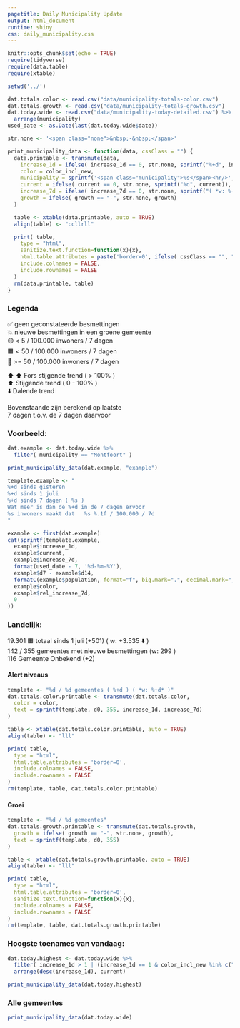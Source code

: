 ```yaml
---
pagetitle: Daily Municipality Update
output: html_document
runtime: shiny
css: daily_municipality.css
---
```


```r
knitr::opts_chunk$set(echo = TRUE)
require(tidyverse)
require(data.table)
require(xtable)

setwd('../')

dat.totals.color <- read.csv("data/municipality-totals-color.csv")
dat.totals.growth <- read.csv("data/municipality-totals-growth.csv")
dat.today.wide <- read.csv("data/municipality-today-detailed.csv") %>%
  arrange(municipality)
used_date <- as.Date(last(dat.today.wide$date))

str.none <- '<span class="none">&nbsp;-&nbsp;</span>'

print_municipality_data <- function(data, cssClass = "") {
  data.printable <- transmute(data,
    increase_1d = ifelse( increase_1d == 0, str.none, sprintf("%+d", increase_1d)),
    color = color_incl_new,
    municipality = sprintf('<span class="municipality">%s</span><hr/>', municipality),
    current = ifelse( current == 0, str.none, sprintf("%d", current)),
    increase_7d = ifelse( increase_7d == 0, str.none, sprintf("( *w: %+d * )", increase_7d)),
    growth = ifelse( growth == "-", str.none, growth)
  )

  table <- xtable(data.printable, auto = TRUE)
  align(table) <- "ccllrll"

  print( table, 
    type = "html", 
    sanitize.text.function=function(x){x},
    html.table.attributes = paste('border=0', ifelse( cssClass == "", "", paste( 'class="',  cssClass, '"', sep =  "")), sep = " "), 
    include.colnames = FALSE, 
    include.rownames = FALSE
  )
  rm(data.printable, table)
}

```

### Legenda
✅ geen geconstateerde besmettingen  
💥 nieuwe besmettingen in een groene gemeente  
🟡  < 5 / 100.000 inwoners / 7 dagen  
🟧  < 50 / 100.000 inwoners / 7 dagen  
🛑  >= 50 / 100.000 inwoners / 7 dagen  

⬆️ ⬆️ Fors stijgende trend ( > 100% )  
⬆️ Stijgende trend ( 0 - 100% )  
⬇️ Dalende trend   

Bovenstaande zijn berekend op laatste  
7 dagen t.o.v. de 7 dagen daarvoor  

### Voorbeeld:
```r
dat.example <- dat.today.wide %>%
  filter( municipality == "Montfoort" )

print_municipality_data(dat.example, "example")

template.example <- "
%+d sinds gisteren   
%+d sinds 1 juli   
%+d sinds 7 dagen ( %s )   
Wat meer is dan de %+d in de 7 dagen ervoor   
%s inwoners maakt dat	%s %.1f / 100.000 / 7d
"

example <- first(dat.example)
cat(sprintf(template.example, 
  example$increase_1d, 
  example$current, 
  example$increase_7d, 
  format(used_date - 7, '%d-%m-%Y'), 
  example$d7 - example$d14, 
  formatC(example$population, format="f", big.mark=".", decimal.mark=",", digits=0),
  example$color, 
  example$rel_increase_7d, 
  0
))
```

### Landelijk:
19.301 🟧 totaal sinds 1 juli (+501) ( w: +3.535 ⬇️ )   
142 / 355 gemeentes met nieuwe besmettingen (w: 299 )   
116 	Gemeente Onbekend (+2)   

#### Alert niveaus
```r

template <- "%d / %d gemeentes ( %+d ) ( *w: %+d* )"
dat.totals.color.printable <- transmute(dat.totals.color,
  color = color,
  text = sprintf(template, d0, 355, increase_1d, increase_7d)
)

table <- xtable(dat.totals.color.printable, auto = TRUE)
align(table) <- "lll"

print( table, 
  type = "html", 
  html.table.attributes = 'border=0', 
  include.colnames = FALSE, 
  include.rownames = FALSE
)
rm(template, table, dat.totals.color.printable)
```

#### Groei
```r

template <- "%d / %d gemeentes"
dat.totals.growth.printable <- transmute(dat.totals.growth,
  growth = ifelse( growth == "-", str.none, growth),
  text = sprintf(template, d0, 355)
)

table <- xtable(dat.totals.growth.printable, auto = TRUE)
align(table) <- "lll"

print( table, 
  type = "html", 
  html.table.attributes = 'border=0', 
  sanitize.text.function=function(x){x},
  include.colnames = FALSE, 
  include.rownames = FALSE
)
rm(template, table, dat.totals.growth.printable)

```

### Hoogste toenames van vandaag:
```r
dat.today.highest <- dat.today.wide %>%
  filter( increase_1d > 1 | (increase_1d == 1 & color_incl_new %in% c("🛑", "💥")) ) %>%
  arrange(desc(increase_1d), current)

print_municipality_data(dat.today.highest)

```
### Alle gemeentes

```r

print_municipality_data(dat.today.wide)

```

